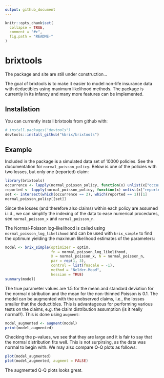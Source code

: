 ```yaml
---
output: github_document
---
```


<!-- README.md is generated from README.Rmd. Please edit that file -->

```r
knitr::opts_chunk$set(
  collapse = TRUE,
  comment = "#>",
  fig.path = "README-"
)
```

# brixtools

The package and site are still under construction...

The goal of brixtools is to make it easier to model non-life insurance data with deductibles using maximum likelihood methods. The package is currently in its infancy and many more features can be implemented.

## Installation

You can currently install brixtools from github with:

```r
# install.packages("devtools")
devtools::install_github("kbrix/brixtools")
```

## Example

Included in the package is a simulated data set of 10000 policies. See the documentation for `normal_poisson_policy`. Below is one of the policies with two losses, but only one (reported) claim:

```r
library(brixtools)
occurrence <- lapply(normal_poisson_policy, function(x) unlist(x["occurrence"]))
reported <- lapply(normal_poisson_policy, function(x) unlist(x["reported"]))
set <- intersect(which(occurrence == 2), which(reported == 1))[1]
normal_poisson_policy[[set]]
```

Since the losses (and therefore also claims) within each policy are assumed i.i.d., we can simplify the indexing of the data to ease numerical procedures, see `normal_poisson_x` and `normal_poisson_n`.

The Normal-Poisson log-likelihood is called using `normal_poisson_log_likelihood` and can be used with `brix_simple` to find the optimum yielding the maximum likelihood estimates of the parameters:

```r
model <- brix_simple(optimizer = optim,
                     fn = normal_poisson_log_likelihood,
                     X = normal_poisson_x, N = normal_poisson_n,
                     par = rep(1, 3),
                     control = list(fnscale = -1),
                     method = "Nelder-Mead",
                     hessian = TRUE)
summary(model)
```

The true parameter values are 1.5 for the mean and standard deviation for the normal distribution and the mean for the non-thinned Poisson is 0.1. The model can be augmented with the unobserved claims, i.e., the losses smaller that the deductibles. This is advantageous for performing various tests on the claims, e.g. the claim distribution assumption (is it really normal?). This is done using `augment`:

```r
model_augmented <- augment(model)
print(model_augmented)
```

Checking the p-values, we see that they are large and it is fair to say that the normal distribution fits well. This is not surpirsing, as the data was normal to begin with. We may also compare Q-Q plots as follows:

```r
plot(model_augmented)
plot(model_augmented, augment = FALSE)
```

The augmented Q-Q plots looks great.























